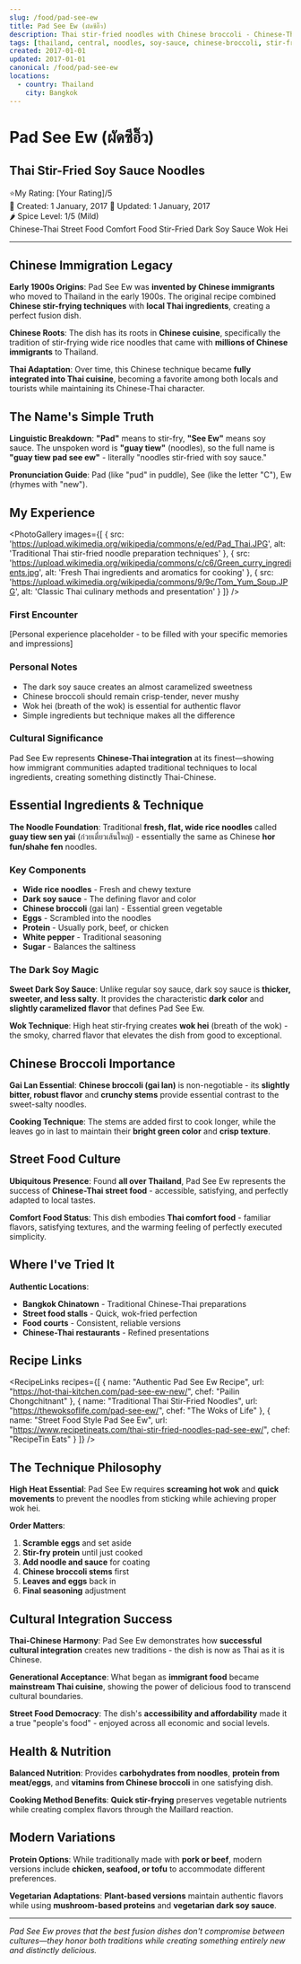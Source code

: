 ```yaml
---
slug: /food/pad-see-ew
title: Pad See Ew (ผัดซีอิ๊ว)
description: Thai stir-fried noodles with Chinese broccoli - Chinese-Thai comfort food perfection
tags: [thailand, central, noodles, soy-sauce, chinese-broccoli, stir-fried, street-food, chinese-influence, comfort-food, wok-hei]
created: 2017-01-01
updated: 2017-01-01
canonical: /food/pad-see-ew
locations:
  - country: Thailand
    city: Bangkok
---
```



# Pad See Ew (ผัดซีอิ๊ว)
## Thai Stir-Fried Soy Sauce Noodles

<div className="food-rating">
  <span className="star">⭐</span>My Rating: [Your Rating]/5
</div>

<div className="food-metadata">
  <span className="food-date">📅 Created: 1 January, 2017</span>
  <span className="food-date">🔄 Updated: 1 January, 2017</span>
</div>


<div className="spice-level">
  🌶️ Spice Level: 1/5 (Mild)
</div>


<div className="food-tags">
  <span className="food-tag">Chinese-Thai</span>
  <span className="food-tag">Street Food</span>
  <span className="food-tag">Comfort Food</span>
  <span className="food-tag">Stir-Fried</span>
  <span className="food-tag">Dark Soy Sauce</span>
  <span className="food-tag">Wok Hei</span>
</div>


---

## Chinese Immigration Legacy

**Early 1900s Origins**: Pad See Ew was **invented by Chinese immigrants** who moved to Thailand in the early 1900s. The original recipe combined **Chinese stir-frying techniques** with **local Thai ingredients**, creating a perfect fusion dish.

**Chinese Roots**: The dish has its roots in **Chinese cuisine**, specifically the tradition of stir-frying wide rice noodles that came with **millions of Chinese immigrants** to Thailand.

**Thai Adaptation**: Over time, this Chinese technique became **fully integrated into Thai cuisine**, becoming a favorite among both locals and tourists while maintaining its Chinese-Thai character.

## The Name's Simple Truth

**Linguistic Breakdown**: **"Pad"** means to stir-fry, **"See Ew"** means soy sauce. The unspoken word is **"guay tiew"** (noodles), so the full name is **"guay tiew pad see ew"** - literally "noodles stir-fried with soy sauce."

**Pronunciation Guide**: Pad (like "pud" in puddle), See (like the letter "C"), Ew (rhymes with "new").

## My Experience

<PhotoGallery
  images={[
    { src: 'https://upload.wikimedia.org/wikipedia/commons/e/ed/Pad_Thai.JPG', alt: 'Traditional Thai stir-fried noodle preparation techniques' },
    { src: 'https://upload.wikimedia.org/wikipedia/commons/c/c6/Green_curry_ingredients.jpg', alt: 'Fresh Thai ingredients and aromatics for cooking' },
    { src: 'https://upload.wikimedia.org/wikipedia/commons/9/9c/Tom_Yum_Soup.JPG', alt: 'Classic Thai culinary methods and presentation' }
  ]}
/>

### First Encounter
[Personal experience placeholder - to be filled with your specific memories and impressions]

### Personal Notes
- The dark soy sauce creates an almost caramelized sweetness
- Chinese broccoli should remain crisp-tender, never mushy
- Wok hei (breath of the wok) is essential for authentic flavor
- Simple ingredients but technique makes all the difference

### Cultural Significance
Pad See Ew represents **Chinese-Thai integration** at its finest—showing how immigrant communities adapted traditional techniques to local ingredients, creating something distinctly Thai-Chinese.

## Essential Ingredients & Technique

**The Noodle Foundation**: Traditional **fresh, flat, wide rice noodles** called **guay tiew sen yai** (ก๋วยเตี๋ยวเส้นใหญ่) - essentially the same as Chinese **hor fun/shahe fen** noodles.

### Key Components
- **Wide rice noodles** - Fresh and chewy texture
- **Dark soy sauce** - The defining flavor and color
- **Chinese broccoli** (gai lan) - Essential green vegetable
- **Eggs** - Scrambled into the noodles
- **Protein** - Usually pork, beef, or chicken
- **White pepper** - Traditional seasoning
- **Sugar** - Balances the saltiness

### The Dark Soy Magic
**Sweet Dark Soy Sauce**: Unlike regular soy sauce, dark soy sauce is **thicker, sweeter, and less salty**. It provides the characteristic **dark color** and **slightly caramelized flavor** that defines Pad See Ew.

**Wok Technique**: High heat stir-frying creates **wok hei** (breath of the wok) - the smoky, charred flavor that elevates the dish from good to exceptional.

## Chinese Broccoli Importance

**Gai Lan Essential**: **Chinese broccoli (gai lan)** is non-negotiable - its **slightly bitter, robust flavor** and **crunchy stems** provide essential contrast to the sweet-salty noodles.

**Cooking Technique**: The stems are added first to cook longer, while the leaves go in last to maintain their **bright green color** and **crisp texture**.

## Street Food Culture

**Ubiquitous Presence**: Found **all over Thailand**, Pad See Ew represents the success of **Chinese-Thai street food** - accessible, satisfying, and perfectly adapted to local tastes.

**Comfort Food Status**: This dish embodies **Thai comfort food** - familiar flavors, satisfying textures, and the warming feeling of perfectly executed simplicity.

## Where I've Tried It

<MapEmbed
  location="Thailand"
  description="Street stalls and food courts throughout Thailand where Chinese-Thai cuisine thrives"
/>

**Authentic Locations**:
- **Bangkok Chinatown** - Traditional Chinese-Thai preparations
- **Street food stalls** - Quick, wok-fried perfection
- **Food courts** - Consistent, reliable versions
- **Chinese-Thai restaurants** - Refined presentations

## Recipe Links

<RecipeLinks
  recipes={[
    {
      name: "Authentic Pad See Ew Recipe",
      url: "https://hot-thai-kitchen.com/pad-see-ew-new/",
      chef: "Pailin Chongchitnant"
    },
    {
      name: "Traditional Thai Stir-Fried Noodles",
      url: "https://thewoksoflife.com/pad-see-ew/",
      chef: "The Woks of Life"
    },
    {
      name: "Street Food Style Pad See Ew",
      url: "https://www.recipetineats.com/thai-stir-fried-noodles-pad-see-ew/",
      chef: "RecipeTin Eats"
    }
  ]}
/>

## The Technique Philosophy

**High Heat Essential**: Pad See Ew requires **screaming hot wok** and **quick movements** to prevent the noodles from sticking while achieving proper wok hei.

**Order Matters**:
1. **Scramble eggs** and set aside
2. **Stir-fry protein** until just cooked
3. **Add noodle and sauce** for coating
4. **Chinese broccoli stems** first
5. **Leaves and eggs** back in
6. **Final seasoning** adjustment

## Cultural Integration Success

**Thai-Chinese Harmony**: Pad See Ew demonstrates how **successful cultural integration** creates new traditions - the dish is now as Thai as it is Chinese.

**Generational Acceptance**: What began as **immigrant food** became **mainstream Thai cuisine**, showing the power of delicious food to transcend cultural boundaries.

**Street Food Democracy**: The dish's **accessibility and affordability** made it a true "people's food" - enjoyed across all economic and social levels.

## Health & Nutrition

**Balanced Nutrition**: Provides **carbohydrates from noodles**, **protein from meat/eggs**, and **vitamins from Chinese broccoli** in one satisfying dish.

**Cooking Method Benefits**: **Quick stir-frying** preserves vegetable nutrients while creating complex flavors through the Maillard reaction.

## Modern Variations

**Protein Options**: While traditionally made with **pork or beef**, modern versions include **chicken, seafood, or tofu** to accommodate different preferences.

**Vegetarian Adaptations**: **Plant-based versions** maintain authentic flavors while using **mushroom-based proteins** and **vegetarian dark soy sauce**.

---

*Pad See Ew proves that the best fusion dishes don't compromise between cultures—they honor both traditions while creating something entirely new and distinctly delicious.*